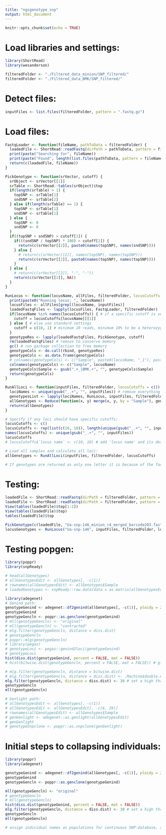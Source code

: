 ```yaml
---
title: "ngsgenotype_snp"
output: html_document
---
```


```r
knitr::opts_chunk$set(echo = TRUE)
```

# Load libraries and settings:
```r
library(ShortRead)
library(wesanderson)

filteredFolder <- "./Filtered_data_minion/SNP_filtered/"
filteredFolder <- "./Filtered_data_BMK/SNP_filtered/"
```

# Detect files:
```r
inputFiles <- list.files(filteredFolder, pattern = ".fastq.gz")
```

# Load files:
```r
FastqLoader <- function(fileName, pathToData = filteredFolder) {
  loadedFile <- ShortRead::readFastq(dirPath = pathToData, pattern = fileName)
  print(paste("Searching for", fileName))
  print(paste("Found", length(list.files(pathToData, pattern = fileName)), "files."))
  return(c(loadedFile, fileName))
}

PickGenotype <- function(srVector, cutoff) {
  srObject <- srVector[[1]]
  srTable <- ShortRead::tables(srObject)$top
  if(length(srTable) > 1) {
    topSNP <- srTable[1]
    sndSNP <- srTable[2]
  } else if(length(srTable) == 1) {
    topSNP <- srTable[1]
    sndSNP <- srTable[1]
  } else {
    topSNP <- 0
    sndSNP <- 0
  }
  if((topSNP + sndSNP) > cutoff[1]) {
    if(((sndSNP / topSNP) * 100) > cutoff[2]) {
      return(c(srVector[[2]], paste0(names(topSNP), names(sndSNP))))
    } else {
      # return(c(srVector[[2]], names(topSNP), names(topSNP)))
      return(c(srVector[[2]], paste0(names(topSNP), names(topSNP))))
    }
  } else {
    # return(c(srVector[[2]], "-", "-"))
    return(c(srVector[[2]], NA))
  }
}

RunLocus <- function(locusName, allFiles, filteredFolder, locusCutoffs = c()) {
  print(paste0("Running locus: ", locusName))
  locusFiles <- allFiles[grepl(locusName, inputFiles)]
  loadedFastqFiles <- lapply(locusFiles, FastqLoader, filteredFolder)
  if(locusName %in% names(locusCutoffs)) { # if a specific cutoff is set for this locus
    cutoff = locusCutoffs[locusName][[1]]
  } else { # else use standard settings
    cutoff = c(10, 1) # minimum 10 reads, minimum 10% to be a heterozygote
  }
  genotypeRes <- lapply(loadedFastqFiles, PickGenotype, cutoff)
  rm(loadedFastqFiles) # remove to conserve memory
  gc() # run garbage collection to free memory
  genotypeCols <- do.call(rbind, genotypeRes)
  genotypeCols <- as.data.frame(genotypeCols)
  # colnames(genotypeCols) <- c("Sample", paste0(locusName, "_1"), paste0(locusName, "_2"))
  colnames(genotypeCols) <- c("Sample", locusName)
  genotypeCols$Sample <- gsub(".+_|BMK.+", "", genotypeCols$Sample)
  return(genotypeCols)
}

RunAllLoci <- function(inputFiles, filteredFolder, locusCutoffs = c()) {
  lociNames <- unique(gsub("_.+", "", inputFiles)) # remove everything after and including the first underscore
  genotypesList <- lapply(lociNames, RunLocus, inputFiles, filteredFolder, locusCutoffs)
  allGenotypes <- Reduce(function(x, y) merge(x, y, by = "Sample"), genotypesList)
  return(allGenotypes)
}

# Specify if any loci should have specific cutoffs:
locusCutoffs <- c()
locusCutoffs <- rep(list(c(10, 10)), length(unique(gsub("_.+", "", inputFiles))))
names(locusCutoffs) <- unique(gsub("_.+", "", inputFiles))
locusCutoffs
# locusCutoffs$`locus name` <- c(10, 10) # add 'locus name' and its designated cutoffs

# Load all samples and calculate all loci:
allGenotypes <- RunAllLoci(inputFiles, filteredFolder, locusCutoffs)

# If genotypes are returned as only one letter it is because of the fact that there are empty reads in the fastq
```

# Testing:
```r
loadedFile <- ShortRead::readFastq(dirPath = filteredFolder, pattern = "Ua-snp-146_minion_r4_merged_barcode203.fastq.gz")
loadedFile <- ShortRead::readFastq(dirPath = filteredFolder, pattern = "Ua-snp-125_minion_r4_merged_barcode208.fastq.gz")
View(tables(loadedFile)$top[1:2])
View(tables(loadedFile)$top)
tables(loadedFile)$top

PickGenotype(c(loadedFile, "Ua-snp-146_minion_r4_merged_barcode203.fastq.gz"), c(100, 10))
locusGenotypes <- RunLocus("Ua-snp-146", inputFiles, filteredFolder, locusCutoffs)
```

# Testing popgen:
```r
library(poppr)
library(snpReady)

# head(allGenotypes)
# allGenotypesEdit <- allGenotypes[, -c(1)]
# rownames(allGenotypesEdit) <- allGenotypes$Sample
# loadedGenotypes <- snpReady::raw.data(data = as.matrix(allGenotypesEdit), frame = "wide", base = TRUE, sweep.sample = 0.5, call.rate = 0.95, maf = 0.10, imput = FALSE)

library(adegenet)
# Genind path:
genotypeGenind <- adegenet::df2genind(allGenotypes[, -c(1)], ploidy = 2, ind.names = allGenotypes$Sample, sep = "")
genotypeGenind
genotypeGencln <- poppr::as.genclone(genotypeGenind)
# mll(genotypeGencln) <- "original"
# mll(genotypeGencln) <- "contracted"
# mlg.filter(genotypeGencln, distance = diss.dist)
# genotypeGencln
# poppr::mlg(genotypeGencln)
# library(pegas)
# genotypeLoci <- pegas::genind2loci(genotypeGenind)
# genotypeLoci
hist(diss.dist(genotypeGenind, percent = FALSE, mat = FALSE))
# hist(bitwise.dist(genotypeGencln, percent = FALSE, mat = FALSE)) # gives exactly the same plot

# mlg.filter(genotypeGencln, distance = bitwise.dist)
# mlg.filter(genotypeGencln, distance = diss.dist) <- .Machine$double.eps^0.5
mlg.filter(genotypeGencln, distance = diss.dist) <- 30 # set a high threshold based on histogram
genotypeGencln
mll(genotypeGencln)

# Genlight path:
# allGenotypesEdit <- allGenotypes[, -c(1)]
# allGenotypesEdit <- allGenotypesEdit[, -c(6, 29)]
# rownames(allGenotypesEdit) <- allGenotypes$Sample
# genGenlight <- adegenet::as.genlight(allGenotypesEdit)
# genGenlight
# genotypeSnpclone <- poppr::as.snpclone(genGenlight)
```

# Initial steps to collapsing individuals:
```r
library(poppr)
library(adegenet)

genotypeGenind <- adegenet::df2genind(allGenotypes[, -c(1)], ploidy = 2, ind.names = allGenotypes$Sample, sep = "")
genotypeGenind
genotypeGencln <- poppr::as.genclone(genotypeGenind)

mll(genotypeGencln) <- "original"
# genotypeGencln
# mll(genotypeGencln)
hist(diss.dist(genotypeGenind, percent = FALSE, mat = FALSE))
mlg.filter(genotypeGencln, distance = diss.dist) <- 30 # set a high threshold based on histogram
genotypeGencln
mll(genotypeGencln)

# assign individual names as populations for continuous SNP-database, and add samples to database under assigned population?
```

